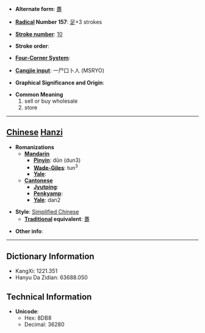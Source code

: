 * '''Alternate form''': [[躉]]

* '''[[Wiktionary:Chinese radical index| Radical]] Number 157''': [[Wiktionary:Chinese radical index 足|足]]+3 strokes

* '''[[Wiktionary:Chinese total strokes index|Stroke number]]''': [[Wiktionary:Chinese total strokes index 10|10]]

* '''Stroke order''': 

* '''[[Wiktionary:Chinese four corner index|Four-Corner System]]''': 

* '''[[Wiktionary:Chinese Cangjie index|Cangjie input]]''': 一尸口卜人 (MSRYO)

* '''Graphical Significance and Origin''': 

* '''Common Meaning'''
*#sell or buy wholesale
*# store


----

== [[Chinese]] [[Hanzi]] ==

* '''Romanizations'''
** '''[[Mandarin]]'''
*** '''[[Pinyin]]''': dǔn (dun3)
*** '''[[Wade-Giles]]''': tun<sup>3</sup>
*** '''[[Yale]]''': 
** '''[[Cantonese]]'''
*** '''[[Jyutping]]''':
*** '''[[Penkyamp]]''': 
*** '''[[Yale]]''': dan2

* '''Style''': [[Simplified Chinese]] 
** '''[[Traditional Chinese|Traditional]] equivalent''': [[躉]]

* '''Other info''': 

----

== Dictionary Information ==

* KangXi: 1221.351
* Hanyu Da Zidian: 63688.050

== Technical Information ==

* '''Unicode''':
** Hex: 8DB8
** Decimal: 36280